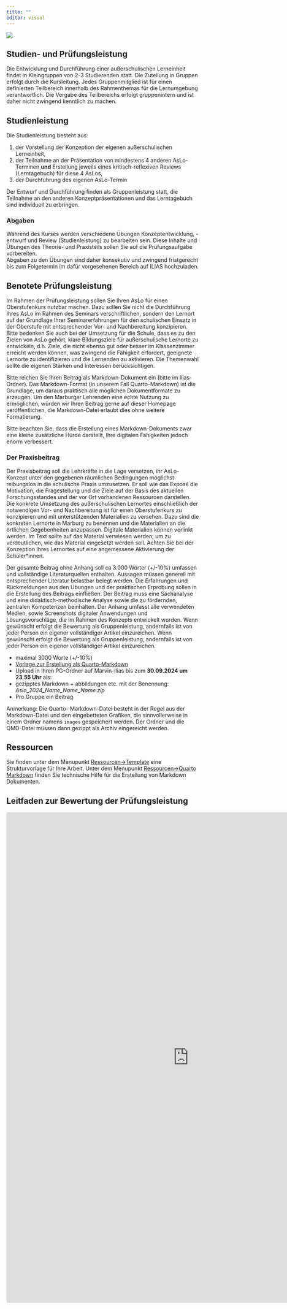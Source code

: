 ```yaml
---
title: ""
editor: visual
---
```


![](/images/exam2.webp)

## Studien- und Prüfungsleistung

Die Entwicklung und Durchführung einer außerschulischen Lerneinheit findet in Kleingruppen von 2-3 Studierenden statt. Die Zuteilung in Gruppen erfolgt durch die Kursleitung. Jedes Gruppenmitglied ist für einen definierten Teilbereich innerhalb des Rahmenthemas für die Lernumgebung verantwortlich. Die Vergabe des Teilbereichs erfolgt gruppenintern und ist daher nicht zwingend kenntlich zu machen.

## Studienleistung

Die Studienleistung besteht aus:

1.  der Vorstellung der Konzeption der eigenen außerschulischen Lerneinheit,
2.  der Teilnahme an der Präsentation von mindestens 4 anderen AsLo-Terminen **und** Erstellung jeweils eines kritisch-reflexiven Reviews (Lerntagebuch) für diese 4 AsLos,
3.  der Durchführung des eigenen AsLo-Termin

Der Entwurf und Durchführung finden als Gruppenleistung statt, die Teilnahme an den anderen Konzeptpräsentationen und das Lerntagebuch sind individuell zu erbringen.

### Abgaben

Während des Kurses werden verschiedene Übungen Konzeptentwicklung, -entwurf und Review (Studienleistung) zu bearbeiten sein. Diese Inhalte und Übungen des Theorie- und Praxisteils sollen Sie auf die Prüfungsaufgabe vorbereiten. <br> Abgaben zu den Übungen sind daher konsekutiv und zwingend fristgerecht bis zum Folgetermin im dafür vorgesehenen Bereich auf ILIAS hochzuladen. <br>

## Benotete Prüfungsleistung

Im Rahmen der Prüfungsleistung sollen Sie Ihren AsLo für einen Oberstufenkurs nutzbar machen. Dazu sollen Sie nicht die Durchführung Ihres AsLo im Rahmen des Seminars verschriftlichen, sondern den Lernort auf der Grundlage Ihrer Seminarerfahrungen für den schulischen Einsatz in der Oberstufe mit entsprechender Vor- und Nachbereitung konzipieren. Bitte bedenken Sie auch bei der Umsetzung für die Schule, dass es zu den Zielen von AsLo gehört, klare Bildungsziele für außerschulische Lernorte zu entwickeln, d.h. Ziele, die nicht ebenso gut oder besser im Klassenzimmer erreicht werden können, was zwingend die Fähigkeit erfordert, geeignete Lernorte zu identifizieren und die Lernenden zu aktivieren. Die Themenwahl sollte die eigenen Stärken und Interessen berücksichtigen. 

Bitte reichen Sie Ihren Beitrag als Markdown-Dokument ein (bitte im Ilias-Ordner). Das Markdown-Format (in unserem Fall Quarto-Markdown) ist die Grundlage, um daraus praktisch alle möglichen Dokumentformate zu erzeugen. Um den Marburger Lehrenden eine echte Nutzung zu ermöglichen, würden wir Ihren Beitrag gerne auf dieser Homepage veröffentlichen, die Markdown-Datei erlaubt dies ohne weitere Formatierung. 

::: {.callout-tip appearance="simple" icon="false"}

Bitte beachten Sie, dass die Erstellung eines Markdown-Dokuments zwar eine kleine zusätzliche Hürde darstellt, Ihre digitalen Fähigkeiten jedoch enorm verbessert. 
:::
### Der Praxisbeitrag


Der Praxisbeitrag soll die Lehrkräfte in die Lage versetzen, ihr AsLo-Konzept unter den gegebenen räumlichen Bedingungen möglichst reibungslos in die schulische Praxis umzusetzen. Er soll wie das Exposé die Motivation, die Fragestellung und die Ziele auf der Basis des aktuellen Forschungsstandes und der vor Ort vorhandenen Ressourcen darstellen. Die konkrete Umsetzung des außerschulischen Lernortes einschließlich der notwendigen Vor- und Nachbereitung ist für einen Oberstufenkurs zu konzipieren und mit unterstützenden Materialien zu versehen. Dazu sind die konkreten Lernorte in Marburg zu benennen und die Materialien an die örtlichen Gegebenheiten anzupassen. Digitale Materialien können verlinkt werden. Im Text sollte auf das Material verwiesen werden, um zu verdeutlichen, wie das Material eingesetzt werden soll. Achten Sie bei der Konzeption Ihres Lernortes auf eine angemessene Aktivierung der Schüler*innen.

Der gesamte Beitrag ohne Anhang soll ca 3.000 Wörter (+/-10%) umfassen und vollständige Literaturquellen enthalten. Aussagen müssen generell mit entsprechender Literatur belastbar belegt werden. Die Erfahrungen und Rückmeldungen aus den Übungen und der praktischen Erprobung sollen in die Erstellung des Beitrags einfließen. Der Beitrag muss eine Sachanalyse und eine didaktisch-methodische Analyse sowie die zu fördernden, zentralen Kompetenzen beinhalten. Der Anhang umfasst alle verwendeten Medien, sowie Screenshots digitaler Anwendungen und Lösungsvorschläge, die im Rahmen des Konzepts entwickelt wurden. Wenn gewünscht erfolgt die Bewertung als Gruppenleistung, andernfalls ist von jeder Person ein eigener vollständiger Artikel einzureichen. Wenn gewünscht erfolgt die Bewertung als Gruppenleistung, andernfalls ist von jeder Person ein eigener vollständiger Artikel einzureichen.


::: {.callout-important appearance="simple" title="Formalia" icon="false"}
-   maximal 3000 Worte (+/-10%)
-   [Vorlage zur Erstellung als Quarto-Markdown ](../unit02/unit02-03.qmd)
-   Upload in Ihren PG-Ordner auf Marvin-Ilias bis zum **30.09.2024 um 23.55 Uhr** als:
-   gezipptes Markdown + abbildungen etc. mit der Benennung: *Aslo_2024_Name_Name_Name.zip*
-   Pro Gruppe ein Beitrag


:::


Anmerkung: Die Quarto- Markdown-Datei besteht in der Regel aus der Markdown-Datei und den eingebetteten Grafiken, die sinnvollerweise in einem Ordner namens `images` gespeichert werden. Der Ordner und die QMD-Datei müssen dann gezippt als Archiv eingereicht werden. 

## Ressourcen

Sie finden unter dem Menupunkt [Ressourcen->Template](../unit02/unit02-03.qmd) eine Strukturvorlage für Ihre Arbeit. Unter dem Menupunkt [Ressourcen->Quarto Markdown](../unit02/unit02-02.qmd) finden Sie technische Hilfe für die Erstellung von Markdown Dokumenten.








## Leitfaden zur Bewertung der Prüfungsleistung

<iframe style="border:none" width="950" height="1280" src="https://docs.google.com/document/d/e/2PACX-1vQzz7W33uJOsuUh7fJ2wjliBY764-Edd71T3d2tGeuh5dJ8zZGE-8tgOTI9Adf4Jw/pub?embedded=true"></iframe>
